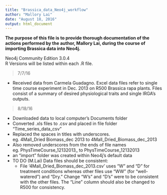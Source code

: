 ```yaml
---
title: "Brassica_data_Neo4j_workflow"
author: "Mallory Lai"
date: "August 18, 2016"
output: html_document
---
```


**The purpose of this file is to provide thorough documentation of the 
actions performed by the author, Mallory Lai, during the course of importing
Brassica data into Neo4j.**  


Neo4j Community Edition 3.0.4  
R Versions will be listed within each .R file. 


> 7/7/16  

* Received data from Carmela Guadagno. Excel data files refer to single time 
course experiment in Dec. 2013 on R500 Brassica rapa plants. Files consist of a 
summary of desired physiological traits and single IRGA's outputs. 


> 8/18/16 

* Downloaded data to local computer's Documents folder  
* Converted .xls files to .csv and placed in file folder "Time_series_data_csv"
* Replaced the spaces in titles with underscores.   
eg. 4Mall_Dried Biomass_dec 2013 to 4Mall_Dried_Biomass_dec_2013
* Also removed underscores from the ends of file names  
eg. PhysTimeCourse_12132013_ to PhysTimeCourse_12132013
* an "import" folder was created within Neo4j's default data
* TO DO (M.Lai) Data files should be consistent:
    + File '4Mall_Dried_Biomass_dec_2013.csv' uses "W" and "D" for treatment
    conditions whereas other files use "WW" (for "well-watered") and "Dry."
    Change "W's" and "D's" were to be consistent with the other files. The
    "Line" column should also be changed to R500 for consistency. 
     









